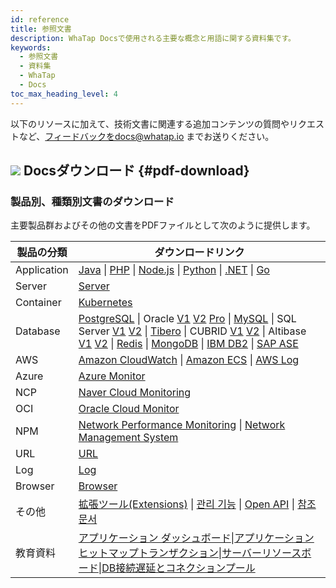 ```yaml
---
id: reference
title: 参照文書
description: WhaTap Docsで使用される主要な概念と用語に関する資料集です。
keywords:
  - 参照文書
  - 資料集
  - WhaTap
  - Docs
toc_max_heading_level: 4
---
```


以下のリソースに加えて、技術文書に関連する追加コンテンツの質問やリクエストなど、フィードバックをdocs@whatap.io までお送りください。


<DocCardList/>

## ![](/img/ic-pdf-download.svg) Docsダウンロード {#pdf-download}

### 製品別、種類別文書のダウンロード

主要製品群およびその他の文書をPDFファイルとして次のように提供します。

<div class='download-pdf'>

| 製品の分類     | ダウンロードリンク                                                                                                                                                                                                                                                                                                                                                                                                                                                                                                                                                                                                                                                                                                                                                                                                                                                                                                                                                                                                                                                                                                                                                                                                                                                                                                                                                                                                                                                                                                                                                                                                                                                                                                  |
| ----------- | -------------------------------------------------------------------------------------------------------------------------------------------------------------------------------------------------------------------------------------------------------------------------------------------------------------------------------------------------------------------------------------------------------------------------------------------------------------------------------------------------------------------------------------------------------------------------------------------------------------------------------------------------------------------------------------------------------------------------------------------------------------------------------------------------------------------------------------------------------------------------------------------------------------------------------------------------------------------------------------------------------------------------------------------------------------------------------------------------------------------------------------------------------------------------------------------------------------------------------------------------------------------------------------------------------------------------------------------------------------------------------------------------------------------------------------------------------------------------------------------------------------------------------------------------------------------------------------------------------------------------------------------------------------------------------------------------------------- |
| Application | [Java](https://github.com/whatap/whatap-docs/releases/download/v2.22.0@ja/whatap-apm-java-monitoring-ja.pdf) \| [PHP](https://github.com/whatap/whatap-docs/releases/download/v2.22.0@ja/whatap-apm-php-monitoring-ja.pdf) \| [Node.js](https://github.com/whatap/whatap-docs/releases/download/v2.22.0@ja/whatap-apm-nodejs-monitoring-ja.pdf) \| [Python](https://github.com/whatap/whatap-docs/releases/download/v2.22.0@ja/whatap-apm-python-monitoring-ja.pdf) \| [.NET](https://github.com/whatap/whatap-docs/releases/download/v2.22.0@ja/whatap-apm-dotnet-monitoring-ja.pdf) \| [Go](https://github.com/whatap/whatap-docs/releases/download/v2.22.0@ja/whatap-apm-go-monitoring-ja.pdf)                                                                                                                                                                                                                                                                                                                                                                                                                                                                                                                                                                                                                                                                                                                                                                                                                                                                                                                                                                                                                                                  |
| Server      | [Server](https://github.com/whatap/whatap-docs/releases/download/v2.22.0@ja/whatap-server-monitoring-ja.pdf)                                                                                                                                                                                                                                                                                                                                                                                                                                                                                                                                                                                                                                                                                                                                                                                                                                                                                                                                                                                                                                                                                                                                                                                                                                                                                                                                                                                                                                                                                                                                                                                                         |
| Container   | [Kubernetes](https://github.com/whatap/whatap-docs/releases/download/v2.22.0@ja/whatap-kubernetes-monitoring-ja.pdf)                                                                                                                                                                                                                                                                                                                                                                                                                                                                                                                                                                                                                                                                                                                                                                                                                                                                                                                                                                                                                                                                                                                                                                                                                                                                                                                                                                                                                                                                                                                                                                                                 |
| Database    | [PostgreSQL](https://github.com/whatap/whatap-docs/releases/download/v2.22.0@ja/whatap-db-postgresql-monitoring-ja.pdf) \| Oracle [V1](https://content.whatap.io/24/07/01/003046whatap-db-oracle-monitoring-ja.pdf) [V2](https://github.com/whatap/whatap-docs/releases/download/v2.22.0@ja/whatap-db-oracle-v2-monitoring-ja.pdf) [Pro](https://github.com/whatap/whatap-docs/releases/download/v2.22.0@ja/whatap-db-oracle-pro-monitoring-ja.pdf) \| [MySQL](https://github.com/whatap/whatap-docs/releases/download/v2.22.0@ja/whatap-db-mysql-monitoring-ja.pdf) \| SQL Server [V1](https://content.whatap.io/24/11/01/003310whatap-db-mssql-monitoring-ja.pdf) [V2](https://github.com/whatap/whatap-docs/releases/download/v2.22.0@ja/whatap-db-mssql-monitoring-ja.pdf) \| [Tibero](https://github.com/whatap/whatap-docs/releases/download/v2.22.0@ja/whatap-db-tibero-monitoring-ja.pdf) \| CUBRID [V1](https://content.whatap.io/24/09/02/042728whatap-db-cubrid-monitoring-ja.pdf) [V2](https://github.com/whatap/whatap-docs/releases/download/v2.22.0@ja/whatap-db-cubrid-monitoring-ja.pdf) \| Altibase [V1](https://content.whatap.io/24/08/01/044450whatap-db-altibase-monitoring-ja.pdf) [V2](https://github.com/whatap/whatap-docs/releases/download/v2.22.0@ja/whatap-db-altibase-monitoring-ja.pdf) \| [Redis](https://github.com/whatap/whatap-docs/releases/download/v2.22.0@ja/whatap-db-redis-monitoring-ja.pdf) \| [MongoDB](https://github.com/whatap/whatap-docs/releases/download/v2.22.0@ja/whatap-db-mongodb-monitoring-ja.pdf) \| [IBM DB2](https://github.com/whatap/whatap-docs/releases/download/v2.22.0@ja/whatap-db-db2-monitoring-ja.pdf) \| [SAP ASE](https://github.com/whatap/whatap-docs/releases/download/v2.22.0@ja/whatap-db-sapase-monitoring-ja.pdf) |
| AWS         | [Amazon CloudWatch](https://github.com/whatap/whatap-docs/releases/download/v2.22.0@ja/whatap-amazon-cloudwatch-ja.pdf) \| [Amazon ECS](https://github.com/whatap/whatap-docs/releases/download/v2.22.0@ja/whatap-amazon-ecs-ja.pdf) \| [AWS Log](https://github.com/whatap/whatap-docs/releases/download/v2.22.0@ja/whatap-aws-log-monitoring-ja.pdf)                                                                                                                                                                                                                                                                                                                                                                                                                                                                                                                                                                                                                                                                                                                                                                                                                                                                                                                                                                                                                                                                                                                                                                                                                                                                                                                                                                           |
| Azure       | [Azure Monitor](https://github.com/whatap/whatap-docs/releases/download/v2.22.0@ja/whatap-azure-ja.pdf)                                                                                                                                                                                                                                                                                                                                                                                                                                                                                                                                                                                                                                                                                                                                                                                                                                                                                                                                                                                                                                                                                                                                                                                                                                                                                                                                                                                                                                                                                                                                                                                                              |
| NCP         | [Naver Cloud Monitoring](https://github.com/whatap/whatap-docs/releases/download/v2.22.0@ja/whatap-ncloud-ja.pdf)                                                                                                                                                                                                                                                                                                                                                                                                                                                                                                                                                                                                                                                                                                                                                                                                                                                                                                                                                                                                                                                                                                                                                                                                                                                                                                                                                                                                                                                                                                                                                                                                    |
| OCI         | [Oracle Cloud Monitor](https://github.com/whatap/whatap-docs/releases/download/v2.22.0@ja/whatap-oracle-cloud-ja.pdf)                                                                                                                                                                                                                                                                                                                                                                                                                                                                                                                                                                                                                                                                                                                                                                                                                                                                                                                                                                                                                                                                                                                                                                                                                                                                                                                                                                                                                                                                                                                                                                                                |
| NPM         | [Network Performance Monitoring](https://github.com/whatap/whatap-docs/releases/download/v2.22.0@ja/whatap-network-performance-monitoring-ja.pdf) \| [Network Management System](https://github.com/whatap/whatap-docs/releases/download/v2.22.0@ja/whatap-network-management-system-monitoring-ja.pdf)                                                                                                                                                                                                                                                                                                                                                                                                                                                                                                                                                                                                                                                                                                                                                                                                                                                                                                                                                                                                                                                                                                                                                                                                                                                                                                                                                                                                                           |
| URL         | [URL](https://github.com/whatap/whatap-docs/releases/download/v2.22.0@ja/whatap-url-monitoring-ja.pdf)                                                                                                                                                                                                                                                                                                                                                                                                                                                                                                                                                                                                                                                                                                                                                                                                                                                                                                                                                                                                                                                                                                                                                                                                                                                                                                                                                                                                                                                                                                                                                                                                               |
| Log         | [Log](https://github.com/whatap/whatap-docs/releases/download/v2.22.0@ja/whatap-log-monitoring-ja.pdf)                                                                                                                                                                                                                                                                                                                                                                                                                                                                                                                                                                                                                                                                                                                                                                                                                                                                                                                                                                                                                                                                                                                                                                                                                                                                                                                                                                                                                                                                                                                                                                                                               |
| Browser     | [Browser](https://github.com/whatap/whatap-docs/releases/download/v2.22.0@ja/whatap-browser-monitoring-ja.pdf)                                                                                                                                                                                                                                                                                                                                                                                                                                                                                                                                                                                                                                                                                                                                                                                                                                                                                                                                                                                                                                                                                                                                                                                                                                                                                                                                                                                                                                                                                                                                                                                                       |
| その他        | [拡張ツール(Extensions)](https://github.com/whatap/whatap-docs/releases/download/v2.22.0@ja/whatap-extensions-ja.pdf) \| [관리 기능](https://github.com/whatap/whatap-docs/releases/download/v2.22.0@ja/whatap-manage-ja.pdf) \| [Open API](https://content.whatap.io/24/08/01/044452whatap-open-api-ja.pdf) \| [참조 문서](https://github.com/whatap/whatap-docs/releases/download/v2.22.0@ja/whatap-reference-ja.pdf)                                                                                                                                                                                                                                                                                                                                                                                                                                                                                                                                                                                                                                                                                                                                                                                                                                                                                                                                                                                                                                                                                                                                                                                                                                                                                                                    |
| 教育資料      | [アプリケーション ダッシュボード](https://content.whatap.io/24/02/01/052908whatap-best-practice-guides-about-apm-dashboard-ja.pdf)\|[アプリケーション ヒットマップトランザクション](https://content.whatap.io/24/02/01/052909whatap-best-practice-guides-about-apm-hitmap-class-ja.pdf)\|[サーバーリソースボード](https://content.whatap.io/24/02/01/052909whatap-best-practice-guides-about-server-dashboard-ja.pdf)\|[DB接続遅延とコネクションプール](https://content.whatap.io/24/02/01/052909whatap-best-practice-guides-about-apm-dbc-ja.pdf)                                                                                                                                                                                                                                                                                                                                                                                                                                                                                                                                                                                                                                                                                                                                                                                                                                                                                                                                                                                                                                                                                                                                                                                                            |

</div>

